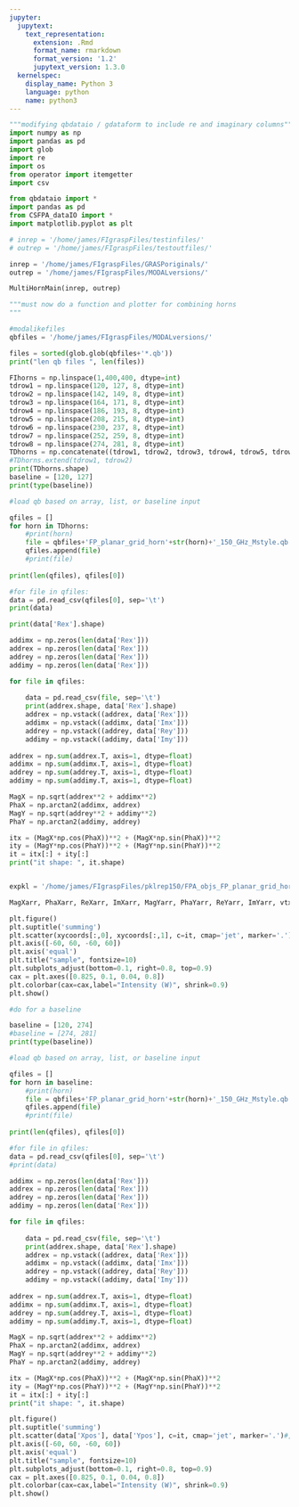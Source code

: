 ```yaml
---
jupyter:
  jupytext:
    text_representation:
      extension: .Rmd
      format_name: rmarkdown
      format_version: '1.2'
      jupytext_version: 1.3.0
  kernelspec:
    display_name: Python 3
    language: python
    name: python3
---
```


```python
"""modifying qbdataio / gdataform to include re and imaginary columns"""
import numpy as np
import pandas as pd
import glob
import re
import os
from operator import itemgetter
import csv

from qbdataio import *
import pandas as pd
from CSFPA_dataIO import *
import matplotlib.pyplot as plt
```

```python
# inrep = '/home/james/FIgraspFiles/testinfiles/'
# outrep = '/home/james/FIgraspFiles/testoutfiles/'

inrep = '/home/james/FIgraspFiles/GRASPoriginals/'
outrep = '/home/james/FIgraspFiles/MODALversions/'

MultiHornMain(inrep, outrep)
```

```python
"""must now do a function and plotter for combining horns
"""

#modalikefiles
qbfiles = '/home/james/FIgraspFiles/MODALversions/'

files = sorted(glob.glob(qbfiles+'*.qb'))
print("len qb files ", len(files))

FIhorns = np.linspace(1,400,400, dtype=int)
tdrow1 = np.linspace(120, 127, 8, dtype=int)
tdrow2 = np.linspace(142, 149, 8, dtype=int)
tdrow3 = np.linspace(164, 171, 8, dtype=int)
tdrow4 = np.linspace(186, 193, 8, dtype=int)
tdrow5 = np.linspace(208, 215, 8, dtype=int)
tdrow6 = np.linspace(230, 237, 8, dtype=int)
tdrow7 = np.linspace(252, 259, 8, dtype=int)
tdrow8 = np.linspace(274, 281, 8, dtype=int)
TDhorns = np.concatenate((tdrow1, tdrow2, tdrow3, tdrow4, tdrow5, tdrow6, tdrow7, tdrow8))
#TDhorns.extend(tdrow1, tdrow2)
print(TDhorns.shape)
baseline = [120, 127]
print(type(baseline))

#load qb based on array, list, or baseline input

qfiles = []
for horn in TDhorns:
    #print(horn)
    file = qbfiles+'FP_planar_grid_horn'+str(horn)+'_150_GHz_Mstyle.qb'
    qfiles.append(file)
    #print(file)
    
print(len(qfiles), qfiles[0])
```

```python
#for file in qfiles:
data = pd.read_csv(qfiles[0], sep='\t')
print(data)
```

```python
print(data['Rex'].shape)

addimx = np.zeros(len(data['Rex']))
addrex = np.zeros(len(data['Rex']))
addrey = np.zeros(len(data['Rex']))
addimy = np.zeros(len(data['Rex']))

for file in qfiles:
    
    data = pd.read_csv(file, sep='\t')
    print(addrex.shape, data['Rex'].shape)
    addrex = np.vstack((addrex, data['Rex']))
    addimx = np.vstack((addimx, data['Imx']))
    addrey = np.vstack((addrey, data['Rey']))
    addimy = np.vstack((addimy, data['Imy']))
    
addrex = np.sum(addrex.T, axis=1, dtype=float)
addimx = np.sum(addimx.T, axis=1, dtype=float)
addrey = np.sum(addrey.T, axis=1, dtype=float)
addimy = np.sum(addimy.T, axis=1, dtype=float)

MagX = np.sqrt(addrex**2 + addimx**2)
PhaX = np.arctan2(addimx, addrex)
MagY = np.sqrt(addrey**2 + addimy**2)
PhaY = np.arctan2(addimy, addrey)

itx = (MagX*np.cos(PhaX))**2 + (MagX*np.sin(PhaX))**2
ity = (MagY*np.cos(PhaY))**2 + (MagY*np.sin(PhaY))**2
it = itx[:] + ity[:]
print("it shape: ", it.shape)



```

```python
expkl = '/home/james/FIgraspFiles/pklrep150/FPA_objs_FP_planar_grid_horn100_150_GHz_Mstyle.pkl'

MagXarr, PhaXarr, ReXarr, ImXarr, MagYarr, PhaYarr, ReYarr, ImYarr, vtxcntarr, PixCenX, PixCenY, IntX, IntY, IntT, Ix, Iy, IT, xycoords, filename, freq = RetrieveVars(expkl)

```

```python
plt.figure()
plt.suptitle('summing')
plt.scatter(xycoords[:,0], xycoords[:,1], c=it, cmap='jet', marker='.')#, s=1)
plt.axis([-60, 60, -60, 60])
plt.axis('equal')
plt.title("sample", fontsize=10)
plt.subplots_adjust(bottom=0.1, right=0.8, top=0.9)
cax = plt.axes([0.825, 0.1, 0.04, 0.8])
plt.colorbar(cax=cax,label="Intensity (W)", shrink=0.9)
plt.show()
```

```python
#do for a baseline

baseline = [120, 274]
#baseline = [274, 281]
print(type(baseline))

#load qb based on array, list, or baseline input

qfiles = []
for horn in baseline:
    #print(horn)
    file = qbfiles+'FP_planar_grid_horn'+str(horn)+'_150_GHz_Mstyle.qb'
    qfiles.append(file)
    #print(file)
    
print(len(qfiles), qfiles[0])

#for file in qfiles:
data = pd.read_csv(qfiles[0], sep='\t')
#print(data)

addimx = np.zeros(len(data['Rex']))
addrex = np.zeros(len(data['Rex']))
addrey = np.zeros(len(data['Rex']))
addimy = np.zeros(len(data['Rex']))

for file in qfiles:
    
    data = pd.read_csv(file, sep='\t')
    print(addrex.shape, data['Rex'].shape)
    addrex = np.vstack((addrex, data['Rex']))
    addimx = np.vstack((addimx, data['Imx']))
    addrey = np.vstack((addrey, data['Rey']))
    addimy = np.vstack((addimy, data['Imy']))
    
addrex = np.sum(addrex.T, axis=1, dtype=float)
addimx = np.sum(addimx.T, axis=1, dtype=float)
addrey = np.sum(addrey.T, axis=1, dtype=float)
addimy = np.sum(addimy.T, axis=1, dtype=float)

MagX = np.sqrt(addrex**2 + addimx**2)
PhaX = np.arctan2(addimx, addrex)
MagY = np.sqrt(addrey**2 + addimy**2)
PhaY = np.arctan2(addimy, addrey)

itx = (MagX*np.cos(PhaX))**2 + (MagX*np.sin(PhaX))**2
ity = (MagY*np.cos(PhaY))**2 + (MagY*np.sin(PhaY))**2
it = itx[:] + ity[:]
print("it shape: ", it.shape)

plt.figure()
plt.suptitle('summing')
plt.scatter(data['Xpos'], data['Ypos'], c=it, cmap='jet', marker='.')#, s=1)
plt.axis([-60, 60, -60, 60])
plt.axis('equal')
plt.title("sample", fontsize=10)
plt.subplots_adjust(bottom=0.1, right=0.8, top=0.9)
cax = plt.axes([0.825, 0.1, 0.04, 0.8])
plt.colorbar(cax=cax,label="Intensity (W)", shrink=0.9)
plt.show()
```

```python

```
